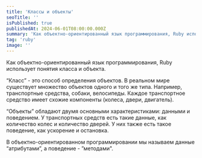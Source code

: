 ```yaml
---
title: 'Классы и объекты'
seoTitle: ''
isPublished: true
publishedAt: 2024-06-01T08:00:00.000Z
summary: 'Как объектно-ориентированный язык программирования, Ruby использует понятия класса и объекта. В объектно-ориентированном программировании мы называем данные “атрибутами”, а поведение - ”методами".'
tag: 'ruby'
image: ''
---
```


Как объектно-ориентированный язык программирования, Ruby использует понятия класса и объекта.

“Класс” - это способ определения объектов. В реальном мире существует множество объектов одного и того же типа. Например, транспортные средства, собаки, велосипеды. Каждое транспортное средство имеет схожие компоненты (колеса, двери, двигатель).

“Объекты” обладают двумя основными характеристиками: данными и поведением. У транспортных средств есть такие данные, как количество колес и количество дверей. У них также есть такое поведение, как ускорение и остановка.

В объектно-ориентированном программировании мы называем данные “атрибутами”, а поведение - ”методами".
